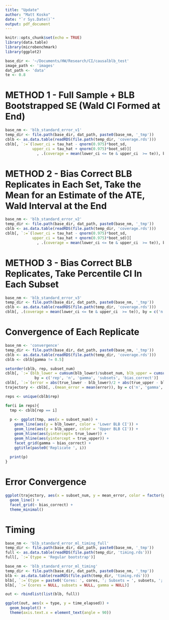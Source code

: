 ```yaml
---
title: "Update"
author: "Matt Kosko"
date: "`r Sys.Date()`"
output: pdf_document
---
```


```r
knitr::opts_chunk$set(echo = TRUE)
library(data.table)
library(microbenchmark)
library(ggplot2)

base_dir <- '~/Documents/HW/Research/CI/causalblb_test'
image_path <- 'images'
dat_path <- 'data'
te <- 0.8

```


# METHOD 1 - Full Sample + BLB Bootstrapped SE (Wald CI Formed at End)


```r
base_nm <- 'blb_standard_error_v1'
temp_dir <- file.path(base_dir, dat_path, paste0(base_nm, '_tmp'))
cblb <- as.data.table(readRDS(file.path(temp_dir, 'coverage.rds')))
cblb[, `:=`(lower_ci = tau_hat - qnorm(0.975)*boot_sd,
            upper_ci = tau_hat + qnorm(0.975)*boot_sd)][
              , .(coverage = mean(lower_ci <= te & upper_ci  >= te)), by = c('n', 'subsets', 'prop_form', 'out_form')]

```

# METHOD 2 - Bias Correct BLB Replicates in Each Set, Take the Mean for an Estimate of the ATE, Wald Interval at the End

```r
base_nm <- 'blb_standard_error_v2'
temp_dir <- file.path(base_dir, dat_path, paste0(base_nm, '_tmp'))
cblb <- as.data.table(readRDS(file.path(temp_dir, 'coverage.rds')))
cblb[, `:=`(lower_ci = tau_hat - qnorm(0.975)*boot_sd,
            upper_ci = tau_hat + qnorm(0.975)*boot_sd)][
              , .(coverage = mean(lower_ci <= te & upper_ci  >= te)), by = c('n', 'subsets', 'prop_form', 'out_form')]
```

# METHOD 3 - Bias Correct BLB Replicates, Take Percentile CI In Each Subset

```r
base_nm <- 'blb_standard_error_v3'
temp_dir <- file.path(base_dir, dat_path, paste0(base_nm, '_tmp'))
cblb <- as.data.table(readRDS(file.path(temp_dir, 'coverage.rds')))
cblb[, .(coverage = mean(lower_ci <= te & upper_ci  >= te)), by = c('n', 'subsets', 'prop_form', 'out_form')]
```

# Convergence of Each Replicate

```r
base_nm <- 'convergence'
temp_dir <- file.path(base_dir, dat_path, paste0(base_nm, '_tmp'))
cblb <- as.data.table(readRDS(file.path(temp_dir, 'coverage.rds')))
cblb <- cblb[gamma != 0.5]

setorder(cblb, rep, subset_num)
cblb[, `:=`(blb_lower = cumsum(blb_lower)/subset_num, blb_upper = cumsum(blb_upper)/subset_num), 
             by = c('rep', 'n', 'gamma', 'subsets', 'bias_correct')]
cblb[, `:=`(error = abs(true_lower - blb_lower)/2 + abs(true_upper - blb_upper)/2)]
trajectory <- cblb[, .(mean_error = mean(error)), by = c('n', 'gamma', 'subsets', 'bias_correct', 'subset_num')]
```


```r
reps <- unique(cblb$rep)

for(i in reps){
  tmp <- cblb[rep == i]
  
  p <- ggplot(tmp, aes(x = subset_num)) +
    geom_line(aes(y = blb_lower, color = 'Lower BLB CI')) +
    geom_line(aes(y = blb_upper, color = 'Upper BLB CI')) +
    geom_hline(aes(yintercept= true_lower)) +
    geom_hline(aes(yintercept = true_upper)) +
    facet_grid(gamma ~ bias_correct) +
    ggtitle(paste0('Replicate ', i))
  
  print(p)
}

```

# Error Convergence

```r
ggplot(trajectory, aes(x = subset_num, y = mean_error, color = factor(gamma))) + 
  geom_line() +
  facet_grid(~ bias_correct) +
  theme_minimal()
```

# Timing

```r
base_nm <- 'blb_standard_error_ml_timing_full'
temp_dir <- file.path(base_dir, dat_path, paste0(base_nm, '_tmp'))
full <- as.data.table(readRDS(file.path(temp_dir, 'timing.rds')))
full[, `:=`(type = 'Regular bootstrap')]

base_nm <- 'blb_standard_error_ml_timing'
temp_dir <- file.path(base_dir, dat_path, paste0(base_nm, '_tmp'))
blb <- as.data.table(readRDS(file.path(temp_dir, 'timing.rds'))) 
blb[, `:=`(type = paste0('Cores: ', cores, '; Subsets = ', subsets, '; gamma = ', gamma))]
blb[, `:=`(cores = NULL, subsets = NULL, gamma = NULL)]

out <- rbindlist(list(blb, full))

ggplot(out, aes(x = type, y = time_elapsed)) +
  geom_boxplot() +
  theme(axis.text.x = element_text(angle = 90))
```



<!-- # Bias Correction Using the Subset Estimate -->

<!-- ```{r} -->
<!-- base_nm <- 'blb_standard_error_v4' -->
<!-- temp_dir <- file.path(base_dir, dat_path, paste0(base_nm, '_tmp')) -->
<!-- cblb <- as.data.table(readRDS(file.path(temp_dir, 'coverage.rds'))) -->
<!-- cat('Percentile Confidence Intervals Using BLB:\n') -->
<!-- cblb[, .(coverage = mean(lower_ci <= te & upper_ci  >= te)), by = c('n', 'subsets', 'prop_form', 'out_form')] -->

<!-- ``` -->


<!-- # Comparison of ATE Estimates Across Replicates -->

<!-- ```{r} -->
<!-- base_nm <- 'blb_standard_error' -->
<!-- temp_dir <- file.path(base_dir, dat_path, paste0(base_nm, '_tmp')) -->
<!-- cblb_full <- as.data.table(readRDS(file.path(temp_dir, 'coverage.rds'))) -->
<!-- cblb_full[, `:=`(type = 'Full Sample Estimate')] -->
<!-- ``` -->

<!-- ````{r} -->
<!-- base_nm <- 'blb_standard_error_v2' -->
<!-- temp_dir <- file.path(base_dir, dat_path, paste0(base_nm, '_tmp')) -->
<!-- cblb_mean <- as.data.table(readRDS(file.path(temp_dir, 'coverage.rds'))) -->
<!-- cblb_mean[, `:=`(type = 'Mean of Bootstraps Estimate')] -->
<!-- ``` -->

<!-- ```{r} -->
<!-- full <- rbindlist(list(cblb_mean, cblb_full)) -->
<!-- ``` -->

<!-- ```{r} -->
<!-- full <- full[subsets == 10] -->
<!-- full[, `:=`(identifier = paste0('out_form: ', out_form, ', prop_form: ', prop_form, ', n: ', n, ', gamma: ', gamma))] -->
<!-- unqs <- unique(full$identifier) -->
<!-- ``` -->

<!-- ```{r, results = 'asis'} -->
<!-- for(i in unqs){ -->
<!--   tmp <- full[identifier == i] -->

<!--   p <- ggplot(tmp, aes(x = tau_hat, fill = type)) + -->
<!--     geom_histogram() + -->
<!--     ggtitle(i) -->

<!--   print(p) -->
<!-- } -->
<!-- ``` -->



<!-- # BLB Standard Error -->

<!-- ```{r} -->
<!-- base_nm <- 'blb_standard_error' -->
<!-- temp_dir <- file.path(base_dir, dat_path, paste0(base_nm, '_tmp')) -->
<!-- cblb <- as.data.table(readRDS(file.path(temp_dir, 'coverage.rds'))) -->
<!-- cat('Wald Confidence Intervals Using BLB Standard Error Estimate:\n') -->
<!-- cblb[, `:=`(lower_ci = tau_hat - qnorm(0.975)*boot_sd, -->
<!--             upper_ci = tau_hat + qnorm(0.975)*boot_sd)][ -->
<!--               , .(coverage = mean(lower_ci <= te & upper_ci  >= te)), by = c('n', 'gamma', 'subsets', 'prop_form', 'out_form')] -->
<!-- ``` -->

<!-- # BLB Standard Error (Mean Bootstrap) -->

<!-- ```{r} -->
<!-- base_nm <- 'blb_standard_error_v2' -->
<!-- temp_dir <- file.path(base_dir, dat_path, paste0(base_nm, '_tmp')) -->
<!-- cblb <- as.data.table(readRDS(file.path(temp_dir, 'coverage.rds'))) -->
<!-- cat('Wald Confidence Intervals Using BLB Standard Error Estimate (Mean Bootstraps):\n') -->
<!-- cblb[, `:=`(lower_ci = tau_hat - qnorm(0.975)*boot_sd, -->
<!--             upper_ci = tau_hat + qnorm(0.975)*boot_sd)][ -->
<!--               , .(coverage = mean(lower_ci <= te & upper_ci  >= te)), by = c('n', 'subsets', 'prop_form', 'out_form')] -->
<!-- ``` -->


<!-- # BLB Basic Confidence Intervals -->

<!-- ```{r} -->
<!-- base_nm <- 'basic_bootstrap' -->
<!-- temp_dir <- file.path(base_dir, dat_path, paste0(base_nm, '_tmp')) -->
<!-- cblb <- as.data.table(readRDS(file.path(temp_dir, 'coverage.rds'))) -->
<!-- cat('Basic Bootstrap Confidence Intervals Using BLB:\n') -->
<!-- cblb[, `:=`(lower_ci = 2*tau_hat - quantile2,  -->
<!--             upper_ci = 2*tau_hat - quantile1)][ -->
<!--               , .(coverage = mean(lower_ci <= te & upper_ci  >= te)), by = c('n', 'subsets', 'prop_form', 'out_form')] -->
<!-- ``` -->


<!-- # BLB Basic Confidence Intervals (r = 500) -->

<!-- ```{r} -->
<!-- base_nm <- 'basic_bootstrap_highr' -->
<!-- temp_dir <- file.path(base_dir, dat_path, paste0(base_nm, '_tmp')) -->
<!-- cblb <- as.data.table(readRDS(file.path(temp_dir, 'coverage.rds'))) -->
<!-- cat('Basic Bootstrap Confidence Intervals Using BLB (r = 500):\n') -->
<!-- cblb[, `:=`(lower_ci = 2*tau_hat - quantile2,  -->
<!--             upper_ci = 2*tau_hat - quantile1)][ -->
<!--               , .(coverage = mean(lower_ci <= te & upper_ci  >= te)), by = c('n', 'subsets', 'prop_form', 'out_form')] -->
<!-- ``` -->

<!-- # Weighted Regression in Each Bootstrap Resample -->

<!-- ```{r} -->
<!-- base_nm <- 'parametric_weighted_highergamma_v2' -->
<!-- temp_dir <- file.path(base_dir, dat_path, paste0(base_nm, '_tmp')) -->
<!-- cblb <- as.data.table(readRDS(file.path(temp_dir, 'coverage.rds'))) -->
<!-- cat('The Weighted Regression Bootstrap Confidence Intervals:\n') -->
<!-- cblb[, .(coverage = mean(lower_ci <= te & upper_ci  >= te)), by = c('n', 'subsets', 'prop_form', 'out_form')] -->

<!-- ``` -->

<!-- # Weighted Regression Higher Gamma ($\gamma = 0.8$) -->

<!-- ```{r} -->
<!-- base_nm <- 'parametric_weighted_highergamma' -->
<!-- temp_dir <- file.path(base_dir, dat_path, paste0(base_nm, '_tmp')) -->
<!-- cblb <- as.data.table(readRDS(file.path(temp_dir, 'coverage.rds'))) -->

<!-- tmp <- cblb[, .(lower = boot:::perc.ci(boot_reps)[4], upper = boot:::perc.ci(boot_reps)[5]),  -->
<!--            by = c('subset_num', 'replication', 'n', 'subsets', 'prop_form', 'out_form')][ -->
<!--              ,.(lower = mean(lower), upper = mean(upper)), by = c('replication', 'n', 'subsets', 'prop_form', 'out_form') -->
<!--            ] -->
<!-- cat('The Weighted Regression Bootstrap Confidence Intervals (gamma = 0.8):\n') -->
<!-- tmp[, .(coverage = mean(lower <= te & upper >= te)), by = c('n', 'subsets', 'prop_form', 'out_form')] -->
<!-- ``` -->

<!-- # TIMING -->

<!-- ```{r} -->
<!-- # Simulate data -->
<!-- set.seed(123) -->
<!-- n <- 10000 -->
<!-- b <- round(n^0.7) -->
<!-- x <- rnorm(n) -->
<!-- y <- 2 + 3 * x + rnorm(n) -->

<!-- # Create a data frame -->
<!-- data <- data.table(x = x, y = y) -->
<!-- sub_data <- data[sample(1:n, size = b, replace = FALSE)] -->
<!-- rep_data <- sub_data[sample(1:b, size = n, replace = TRUE)] -->

<!-- aggregated_data <- aggregate(y ~ x, rep_data, FUN = function(x) c(count = length(x), mean = mean(x))) -->
<!-- aggregated_data <- data.frame(x = aggregated_data$x, y = aggregated_data$y[, "mean"], weights = -->
<!--                                 aggregated_data$y[, "count"]) -->

<!-- m1 <- microbenchmark({ -->
<!--   lm_out <- lm(y ~ x, data = data) -->
<!-- }, unit = 'milliseconds') -->
<!-- m2 <- microbenchmark({ -->
<!--   lm_out <- lm(y ~ x, data = sub_data) -->
<!-- }, unit = 'milliseconds') -->

<!-- m3 <- microbenchmark({ -->
<!--   lm_rep <- lm(y ~ x, data = aggregated_data, weights = weights) -->
<!-- }, unit = 'milliseconds') -->

<!-- print(m1) -->
<!-- cat('\n') -->
<!-- print(m2) -->
<!-- cat('\n') -->
<!-- print(m3) -->

<!-- ``` -->

<!-- # SVM (COST UPDATE) -->

<!-- ```{r} -->
<!-- base_nm <- 'svm' -->
<!-- temp_dir <- file.path(base_dir, dat_path, paste0(base_nm, '_tmp')) -->
<!-- cblb <- as.data.table(readRDS(file.path(temp_dir, 'coverage.rds'))) -->

<!-- tmp <- cblb[, .(lower = boot:::perc.ci(boot_reps)[4], upper = boot:::perc.ci(boot_reps)[5]),  -->
<!--            by = c('subset_num', 'replication', 'n', 'subsets', 'cost')][ -->
<!--              ,.(lower = mean(lower), upper = mean(upper)), by = c('replication', 'n', 'subsets', 'cost') -->
<!--            ] -->
<!-- cat('The SVM Confidence Intervals with Cost (UPDATE)\n') -->
<!-- tmp[, .(coverage = mean(lower <= te & upper >= te)), by = c('n', 'subsets', 'cost')] -->
<!-- ``` -->

<!-- # Weighted Bootstrap -->

<!-- ```{r} -->
<!-- base_nm <- 'weighted_bootstrap' -->
<!-- temp_dir <- file.path(base_dir, dat_path, paste0(base_nm, '_tmp')) -->
<!-- cblb <- as.data.table(readRDS(file.path(temp_dir, 'coverage.rds'))) -->

<!-- tmp <- cblb[, .(lower = boot:::perc.ci(boot_reps)[4], upper = boot:::perc.ci(boot_reps)[5]),  -->
<!--            by = c('subset_num', 'replication', 'n', 'subsets')][ -->
<!--              ,.(lower = mean(lower), upper = mean(upper)), by = c('replication', 'n', 'subsets') -->
<!--            ] -->
<!-- cat('Weighted Boostrap Intervals\n') -->
<!-- tmp[, .(coverage = mean(lower <= te & upper >= te)), by = c('n', 'subsets')] -->
<!-- ``` -->

<!-- # Increasing subsets -->

<!-- ```{r} -->
<!-- base_nm <- 'fixed_n_high_s' -->
<!-- temp_dir <- file.path(base_dir, dat_path, paste0(base_nm, '_tmp')) -->
<!-- cblb <- as.data.table(readRDS(file.path(temp_dir, 'coverage.rds'))) -->

<!-- tmp <- cblb[, .(lower = boot:::perc.ci(boot_reps)[4], upper = boot:::perc.ci(boot_reps)[5]),  -->
<!--            by = c('subset_num', 'replication', 'n', 'subsets')][ -->
<!--              ,.(lower = mean(lower), upper = mean(upper)), by = c('replication', 'n', 'subsets') -->
<!--            ] -->
<!-- cat('Standard boostrapping with increasing subsets:\n') -->
<!-- tmp[, .(coverage = mean(lower <= te & upper >= te)), by = c('n', 'subsets')] -->
<!-- ``` -->
